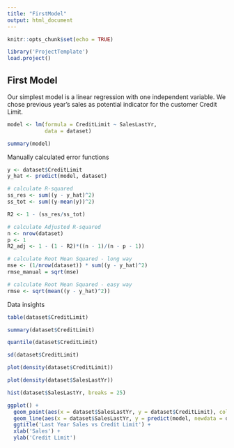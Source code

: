 ```yaml
---
title: "FirstModel"
output: html_document
---
```


```r
knitr::opts_chunk$set(echo = TRUE)
```


```r
library('ProjectTemplate')
load.project()
```

## First Model

Our simplest model is a linear regression with one independent variable. We chose previous year's sales as potential indicator for the customer Credit Limit.

```r
model <- lm(formula = CreditLimit ~ SalesLastYr, 
            data = dataset)

summary(model)
```
Manually calculated error functions

```r

y <- dataset$CreditLimit
y_hat <- predict(model, dataset)

# calculate R-squared
ss_res <- sum((y - y_hat)^2)
ss_tot <- sum((y-mean(y))^2)

R2 <- 1 - (ss_res/ss_tot)

# calculate Adjusted R-squared
n <- nrow(dataset)
p <- 1
R2_adj <- 1 - (1 - R2)*((n - 1)/(n - p - 1))

# calculate Root Mean Squared - long way
mse <- (1/nrow(dataset)) * sum((y - y_hat)^2)
rmse_manual = sqrt(mse)

# calculate Root Mean Squared - easy way
rmse <- sqrt(mean((y - y_hat)^2))
```

Data insights

```r
table(dataset$CreditLimit)
```

```r
summary(dataset$CreditLimit)
```

```r
quantile(dataset$CreditLimit)
```


```r
sd(dataset$CreditLimit)
```


```r
plot(density(dataset$CreditLimit))

```


```r
plot(density(dataset$SalesLastYr))
```
```r
hist(dataset$SalesLastYr, breaks = 25)
```

```r
ggplot() + 
  geom_point(aes(x = dataset$SalesLastYr, y = dataset$CreditLimit), color = 'red') +
  geom_line(aes(x = dataset$SalesLastYr, y = predict(model, newdata = dataset)), color = 'blue') +
  ggtitle('Last Year Sales vs Credit Limit') +
  xlab('Sales') + 
  ylab('Credit Limit')

```
